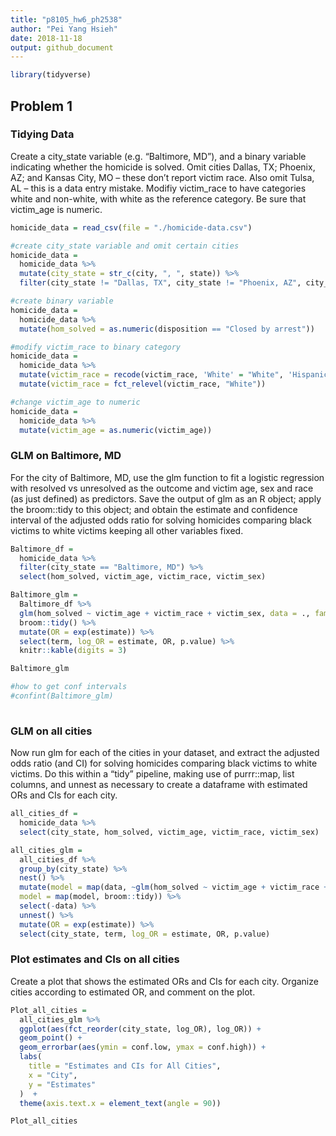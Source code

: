 ```yaml
---
title: "p8105_hw6_ph2538"
author: "Pei Yang Hsieh"
date: 2018-11-18
output: github_document
---
```



```r
library(tidyverse)
```

## Problem 1

### Tidying Data

Create a city_state variable (e.g. “Baltimore, MD”), and a binary variable indicating whether the homicide is solved. Omit cities Dallas, TX; Phoenix, AZ; and Kansas City, MO – these don’t report victim race. Also omit Tulsa, AL – this is a data entry mistake. Modifiy victim_race to have categories white and non-white, with white as the reference category. Be sure that victim_age is numeric.

```r
homicide_data = read_csv(file = "./homicide-data.csv")

#create city_state variable and omit certain cities
homicide_data =
  homicide_data %>% 
  mutate(city_state = str_c(city, ", ", state)) %>% 
  filter(city_state != "Dallas, TX", city_state != "Phoenix, AZ", city_state != "Kansas City, MO", city_state != "Tulsa, AL") 

#create binary variable
homicide_data = 
  homicide_data %>% 
  mutate(hom_solved = as.numeric(disposition == "Closed by arrest"))

#modify victim_race to binary category
homicide_data = 
  homicide_data %>% 
  mutate(victim_race = recode(victim_race, 'White' = "White", 'Hispanic' = "Non_white", 'Other' = "Non_white", 'Black' = "Non_white", 'Asian' = "Non_white", 'Unknown' = "Non_white")) %>% 
  mutate(victim_race = fct_relevel(victim_race, "White"))

#change victim_age to numeric
homicide_data = 
  homicide_data %>% 
  mutate(victim_age = as.numeric(victim_age))


```



### GLM on Baltimore, MD

For the city of Baltimore, MD, use the glm function to fit a logistic regression with resolved vs unresolved as the outcome and victim age, sex and race (as just defined) as predictors. Save the output of glm as an R object; apply the broom::tidy to this object; and obtain the estimate and confidence interval of the adjusted odds ratio for solving homicides comparing black victims to white victims keeping all other variables fixed.

```r
Baltimore_df = 
  homicide_data %>% 
  filter(city_state == "Baltimore, MD") %>% 
  select(hom_solved, victim_age, victim_race, victim_sex)

Baltimore_glm = 
  Baltimore_df %>% 
  glm(hom_solved ~ victim_age + victim_race + victim_sex, data = ., family = binomial()) %>% 
  broom::tidy() %>% 
  mutate(OR = exp(estimate)) %>%
  select(term, log_OR = estimate, OR, p.value) %>% 
  knitr::kable(digits = 3)

Baltimore_glm  

#how to get conf intervals
#confint(Baltimore_glm)
  
```


### GLM on all cities

Now run glm for each of the cities in your dataset, and extract the adjusted odds ratio (and CI) for solving homicides comparing black victims to white victims. Do this within a “tidy” pipeline, making use of purrr::map, list columns, and unnest as necessary to create a dataframe with estimated ORs and CIs for each city.

```r

all_cities_df = 
  homicide_data %>% 
  select(city_state, hom_solved, victim_age, victim_race, victim_sex)

all_cities_glm = 
  all_cities_df %>% 
  group_by(city_state) %>% 
  nest() %>% 
  mutate(model = map(data, ~glm(hom_solved ~ victim_age + victim_race + victim_sex, data = ., family = binomial())),
  model = map(model, broom::tidy)) %>% 
  select(-data) %>% 
  unnest() %>% 
  mutate(OR = exp(estimate)) %>%
  select(city_state, term, log_OR = estimate, OR, p.value) 

```


### Plot estimates and CIs on all cities

Create a plot that shows the estimated ORs and CIs for each city. Organize cities according to estimated OR, and comment on the plot.

```r
Plot_all_cities =
  all_cities_glm %>% 
  ggplot(aes(fct_reorder(city_state, log_OR), log_OR)) +
  geom_point() +
  geom_errorbar(aes(ymin = conf.low, ymax = conf.high)) +
  labs(
    title = "Estimates and CIs for All Cities",
    x = "City",
    y = "Estimates"
  )  +
  theme(axis.text.x = element_text(angle = 90)) 

Plot_all_cities
```

